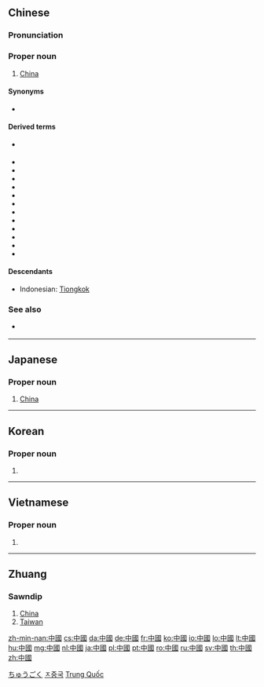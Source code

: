 ==Chinese==
{{zh-forms|s=中国}}

===Pronunciation===
{{zh-pron
|m=Zhōngguó
|ma=Zh-zhongguo.ogg
|c=zung1 gwok3
|h=pfs=Chûng-koet
|md=Dṳ̆ng-guók
|mn=Tiong-kok
|w=1tson koq
|mc=1,y
|oc=1,y
|cat=pn
}}

===Proper noun===
{{zh-proper noun}}

# [[China]]
#: {{zh-usex|中國 的 首都{dū} 是 ^北京 。|''The capital of '''China''' is Beijing.''}}
#: {{zh-usex|他 現在 在 ^中國 旅行。|''He's travelling around '''China''' right now.''}}
#: {{zh-usex|你 喜歡 ^中國 文學 嗎？|''Do you like '''Chinese''' literature?''}}

====Synonyms====
* {{zh-l|天下|tiānxià}} {{qualifier|lofty}}

====Derived terms====
* {{zh-l|中|tr=Zhōng-}} {{qualifier|abbreviation}}
* {{zh-l|中國城|tr=Zhōngguóchéng}}
* {{zh-l|中國大陸|tr=Zhōngguó dàlù}}
* {{zh-l|中國話|tr=Zhōngguóhuà}}
* {{zh-l|中國化|tr=Zhōngguóhuà}}
* {{zh-l|中國畫|tr=Zhōngguóhuà}}
* {{zh-l|中國人民解放軍|tr=Zhōngguó Rénmín Jiěfàngjūn}}
* {{zh-l|中國人|tr=Zhōngguórén}}
* {{zh-l|中國式|tr=Zhōngguóshì}}
* {{zh-l|中國通|tr=Zhōngguótōng}}
* {{zh-l|中國學|tr=Zhōngguóxué}}
* {{zh-l|中國語|tr=Zhōngguóyǔ}}
* {{zh-l|中國中心主義|tr=Zhōngguózhōngxīnzhǔyì}}

====Descendants====
{{Sinoxenic-word|中國|ちゅうごく|중국|Trung Quốc|j=中国}}
* Indonesian: [[Tiongkok]]

===See also===
* {{zh-l|華/华|Huá-}} {{qualifier|abbreviation}}

{{zh-cat|Countries}}

----

==Japanese==
{{ja-kanjitab|ちゅう|こく|k2=ごく|r=y|yomi=on}}

===Proper noun===
{{ja-pos|ちゅうごく|shin=中国|proper}}

# [[China]]

[[Category:ja:Countries|ちゅうごく]]

----

==Korean==
{{ko-hanjatab}}

===Proper noun===
{{ko-proper noun|hj|rv=Jungguk|hangeul=중국}}

# {{hanja form of|중국|China}}

[[Category:ko:Countries|ㅈ중국]]

----

==Vietnamese==
{{vi-hantutab}}

===Proper noun===
{{vi-proper noun|sc=Hani}}

# {{han tu form of|Trung Quốc|[[China]]}}

[[Category:Vietnamese proper nouns|Trung Quốc]]

----

==Zhuang==

===Sawndip===
{{head|za|Han characters|simplified form|中国|tr=[[Cunghgoz]]|sort=cunghgoz}}

# [[China]]
# [[Taiwan]]

[[zh-min-nan:中國]]
[[cs:中國]]
[[da:中國]]
[[de:中國]]
[[fr:中國]]
[[ko:中國]]
[[io:中國]]
[[lo:中國]]
[[lt:中國]]
[[hu:中國]]
[[mg:中國]]
[[nl:中國]]
[[ja:中國]]
[[pl:中國]]
[[pt:中國]]
[[ro:中國]]
[[ru:中國]]
[[sv:中國]]
[[th:中國]]
[[zh:中國]]